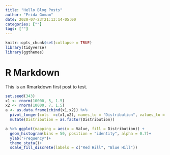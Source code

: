 ```yaml
---
title: "Hello Blog Posts"
author: "Frida Gomam"
date: 2020-07-23T21:13:14-05:00
categories: [""]
tags: [""]
---
```


```r
knitr::opts_chunk$set(collapse = TRUE)
library(tidyverse)
library(ggthemes)
```

# R Markdown

This is an Rmarkdown first post to test. 



```r
set.seed(343)
x1 <- rnorm(10000, 5, 1.5)
x2 <- rnorm(10000, 7, 1.5)
a <- as.data.frame(cbind(x1,x2)) %>% 
  pivot_longer(cols  =c(x1,x2), names_to = "Distribution", values_to = "Value") %>% 
  mutate(Distribution = as.factor(Distribution))

a %>% ggplot(mapping = aes(x = Value, fill = Distribution)) +
  geom_histogram(bins = 50, position = "identity", alpha = 0.7)+
  ylab("Frequency")+
  theme_stata()+
  scale_fill_discrete(labels = c("Red Hill", "Blue Hill"))
```

